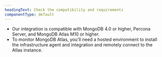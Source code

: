 ```yaml
---
headingText: Check the compatibility and requirements
componentType: default
---
```


* Our integration is compatible with MongoDB 4.0 or higher, Percona Server, and MongoDB Atlas M10 or higher.
* To monitor MongoDB Atlas, you'll need a hosted environment to install the infrastructure agent and integration and remotely connect to the Atlas instance.
